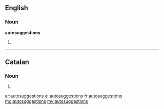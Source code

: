 ==English==

===Noun===
'''autosuggestions'''

# {{plural of|autosuggestion}}

----

==Catalan==

===Noun===
{{ca-noun-form|f|p}}

# {{plural of|autosuggestió|lang=ca}}

[[ar:autosuggestions]]
[[el:autosuggestions]]
[[fr:autosuggestions]]
[[mg:autosuggestions]]
[[my:autosuggestions]]